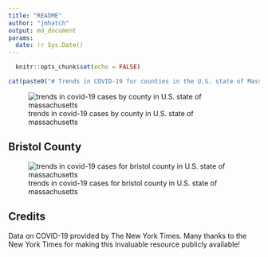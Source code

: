 ```yaml
---
title: "README"
author: "jmhatch"
output: md_document
params:
  date: !r Sys.Date()
---
```


```r
  knitr::opts_chunk$set(echo = FALSE)
```

```r
cat(paste0("# Trends in COVID-19 for counties in the U.S. state of Massachusetts (updated on ", params$date, ")\n"))
```

![trends in covid-19 cases by county in U.S. state of massachusetts](./images/ma_county_covid.png)

## Bristol County

![trends in covid-19 cases for bristol county in U.S. state of massachusetts](./images/bristol_county_covid.png)

## Credits

Data on COVID-19 provided by The New York Times. Many thanks to the New York Times for making this invaluable resource publicly available!